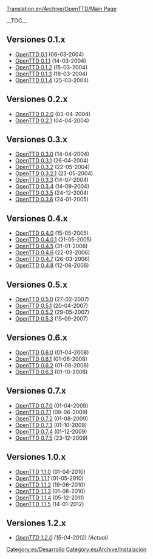 [[Translation:en/Archive/OpenTTD/Main Page]]


__TOC__
==Versiones 0.1.x==
*[[es/OpenTTD 0.1|OpenTTD 0.1]] (06-03-2004)
*[[es/OpenTTD 0.1.1|OpenTTD 0.1.1]] (14-03-2004)
*[[es/OpenTTD 0.1.2|OpenTTD 0.1.2]] (15-03-2004)
*[[es/OpenTTD 0.1.3|OpenTTD 0.1.3]] (18-03-2004)
*[[es/OpenTTD 0.1.4|OpenTTD 0.1.4]] (25-03-2004)

==Versiones 0.2.x==
*[[es/OpenTTD 0.2.0|OpenTTD 0.2.0]] (03-04-2004)
*[[es/OpenTTD 0.2.1|OpenTTD 0.2.1]] (04-04-2004)

==Versiones 0.3.x==
*[[es/OpenTTD 0.3.0|OpenTTD 0.3.0]] (14-04-2004)
*[[es/OpenTTD 0.3.1|OpenTTD 0.3.1]] (26-04-2004)
*[[es/OpenTTD 0.3.2|OpenTTD 0.3.2]] (22-05-2004)
*[[es/OpenTTD 0.3.2.1|OpenTTD 0.3.2.1]] (23-05-2004)
*[[es/OpenTTD 0.3.3|OpenTTD 0.3.3]] (14-07-2004)
*[[es/OpenTTD 0.3.4|OpenTTD 0.3.4]] (14-09-2004)
*[[es/OpenTTD 0.3.5|OpenTTD 0.3.5]] (24-12-2004)
*[[es/OpenTTD 0.3.6|OpenTTD 0.3.6]] (24-01-2005)

==Versiones 0.4.x==
*[[es/OpenTTD 0.4.0|OpenTTD 0.4.0]] (15-05-2005)
*[[es/OpenTTD 0.4.0.1|OpenTTD 0.4.0.1]] (21-05-2005)
*[[es/OpenTTD 0.4.5|OpenTTD 0.4.5]] (31-01-2006)
*[[es/OpenTTD 0.4.6|OpenTTD 0.4.6]] (22-03-2006)
*[[es/OpenTTD 0.4.7|OpenTTD 0.4.7]] (26-03-2006)
*[[es/OpenTTD 0.4.8|OpenTTD 0.4.8]] (12-08-2006)

==Versiones 0.5.x==
*[[es/OpenTTD 0.5.0|OpenTTD 0.5.0]] (27-02-2007)
*[[es/OpenTTD 0.5.1|OpenTTD 0.5.1]] (20-04-2007)
*[[es/OpenTTD 0.5.2|OpenTTD 0.5.2]] (29-05-2007)
*[[es/OpenTTD 0.5.3|OpenTTD 0.5.3]] (15-09-2007)

==Versiones 0.6.x==
*[[es/OpenTTD 0.6.0|OpenTTD 0.6.0]] (01-04-2008)
*[[es/OpenTTD 0.6.1|OpenTTD 0.6.1]] (01-06-2008)
*[[es/OpenTTD 0.6.2|OpenTTD 0.6.2]] (01-08-2008)
*[[es/OpenTTD 0.6.3|OpenTTD 0.6.3]] (01-10-2008)

==Versiones 0.7.x==
*[[es/OpenTTD 0.7.0|OpenTTD 0.7.0]] (01-04-2009)
*[[es/OpenTTD 0.7.1|OpenTTD 0.7.1]] (09-06-2009)
*[[es/OpenTTD 0.7.2|OpenTTD 0.7.2]] (01-08-2009)
*[[es/OpenTTD 0.7.3|OpenTTD 0.7.3]] (01-10-2009)
*[[es/OpenTTD 0.7.4|OpenTTD 0.7.4]] (01-12-2009)
*[[es/OpenTTD 0.7.5|OpenTTD 0.7.5]] (23-12-2009)

==Versiones 1.0.x==
*[[es/OpenTTD 1.0.0|OpenTTD 1.1.0]] (01-04-2010)
*[[es/OpenTTD 1.0.1|OpenTTD 1.1.1]] (01-05-2010)
*[[es/OpenTTD 1.0.2|OpenTTD 1.1.2]] (19-06-2010)
*[[es/OpenTTD 1.0.3|OpenTTD 1.1.3]] (01-08-2010)
*[[es/OpenTTD 1.1.4|OpenTTD 1.1.4]] (05-12-2011)
*[[es/OpenTTD 1.1.5|OpenTTD 1.1.5]] (14-01-2012)

==Versiones 1.2.x==
*''[[es/OpenTTD 1.2.0|OpenTTD 1.2.0]] (15-04-2012) (Actual)''

[[Category:es/Desarrollo]]
[[Category:es/Archive/Instalación]]